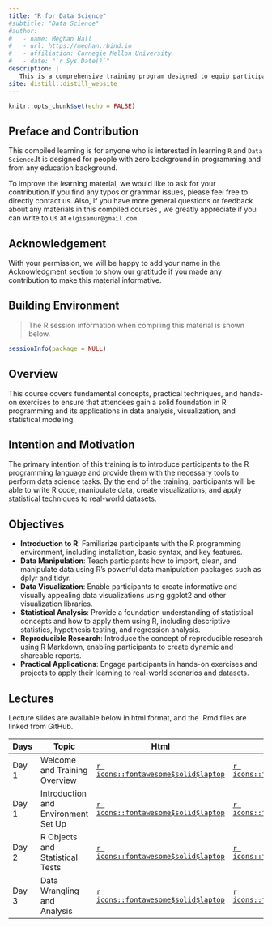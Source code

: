 ```yaml
---
title: "R for Data Science"
#subtitle: "Data Science"
#author:
#   - name: Meghan Hall
#   - url: https://meghan.rbind.io
#   - affiliation: Carnegie Mellon University
#   - date: "`r Sys.Date()`"
description: |
   This is a comprehensive training program designed to equip participants with the essential skills and knowledge required to effectively use the R programming language for data science applications from different domains.
site: distill::distill_website
---
```


```r
knitr::opts_chunk$set(echo = FALSE)
```

## Preface and Contribution

This compiled learning  is for anyone who is interested in learning `R` and `Data Science`.It is designed for people with zero background in programming and from any education background.

To improve the learning material, we would like to ask for your contribution.If you find any typos or grammar issues, please feel free to directly contact us. Also, if you have more general questions or feedback about any materials in this compiled courses , we greatly appreciate if you can write to us at `elgisamur@gmail.com`.

## Acknowledgement 

With your permission, we will be happy to add your name in the Acknowledgment section to show our gratitude if you made any contribution to make this material informative.

## Building Environment

> The R session information when compiling this material is shown below.

```r
sessionInfo(package = NULL)

```

## Overview

This course covers fundamental concepts, practical techniques, and hands-on exercises to ensure that attendees gain a solid foundation in R programming and its applications in data analysis, visualization, and statistical modeling.

## Intention and Motivation

The primary intention of this training is to introduce participants to the R programming language and provide them with the necessary tools to perform data science tasks. By the end of the training, participants will be able to write R code, manipulate data, create visualizations, and apply statistical techniques to real-world datasets.


## Objectives

- **Introduction to R**: Familiarize participants with the R programming environment, including installation, basic syntax, and key features.
- **Data Manipulation**: Teach participants how to import, clean, and manipulate data using R's powerful data manipulation packages such as dplyr and tidyr.
- **Data Visualization**: Enable participants to create informative and visually appealing data visualizations using ggplot2 and other visualization libraries.
- **Statistical Analysis**: Provide a foundation understanding of statistical concepts and how to apply them using R, including descriptive statistics, hypothesis testing, and regression analysis.
- **Reproducible Research**: Introduce the concept of reproducible research using R Markdown, enabling participants to create dynamic and shareable reports.
- **Practical Applications**: Engage participants in hands-on exercises and projects to apply their learning to real-world scenarios and datasets.

## Lectures

Lecture slides are available below in html format, and the .Rmd files are linked from GitHub.

| Days | Topic                                          | Html | Rmd  |
|---------|------------------------------------------------|------|------|
| Day 1  | Welcome and Training Overview| [`r icons::fontawesome$solid$laptop`](https://mgisa.github.io/RTraining/trial/Day1_Lec1#1) | [`r icons::fontawesome$brands$github`](https://github.com/mgisa/RTraining/tree/master/trial/Day1_Lec1.Rmd) |
| Day 1  | Introduction and Environment Set Up| [`r icons::fontawesome$solid$laptop`](https://mgisa.github.io/RTraining/trial/RDay1#1) | [`r icons::fontawesome$brands$github`](https://github.com/mgisa/RTraining/tree/master/trial/RDay1.qmd) |
| Day 2  | R Objects and Statistical Tests| [`r icons::fontawesome$solid$laptop`](https://mgisa.github.io/RTraining/trial/RDay3#1) | [`r icons::fontawesome$brands$github`](https://github.com/mgisa/RTraining/tree/master/trial/RDay3.qmd) |
| Day 3  | Data Wrangling and Analysis| [`r icons::fontawesome$solid$laptop`](https://mgisa.github.io/RTraining/trial/RDay2#1) | [`r icons::fontawesome$brands$github`](https://github.com/mgisa/RTraining/tree/master/trial/RDay2.qmd) |
